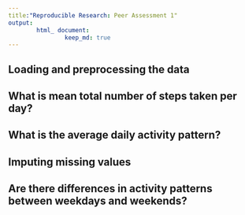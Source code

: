 ```yaml
---
title:"Reproducible Research: Peer Assessment 1"
output: 
        html_ document: 
                keep_md: true
---
```


## Loading and preprocessing the data 

## What is mean total number of steps taken per day? 

## What is the average daily activity pattern? 

## Imputing missing values

## Are there differences in activity patterns between weekdays and weekends?